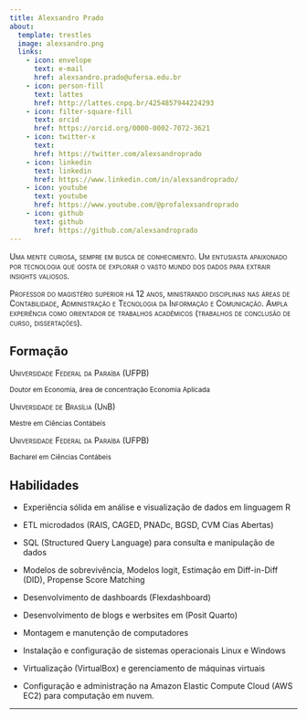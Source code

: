 ```yaml
---
title: Alexsandro Prado
about:
  template: trestles
  image: alexsandro.png
  links:
    - icon: envelope
      text: e-mail
      href: alexsandro.prado@ufersa.edu.br
    - icon: person-fill
      text: lattes
      href: http://lattes.cnpq.br/4254857944224293
    - icon: filter-square-fill          
      text: orcid
      href: https://orcid.org/0000-0002-7072-3621
    - icon: twitter-x
      text:  
      href: https://twitter.com/alexsandroprado
    - icon: linkedin
      text: linkedin
      href: https://www.linkedin.com/in/alexsandroprado/
    - icon: youtube
      text: youtube
      href: https://www.youtube.com/@profalexsandroprado
    - icon: github
      text: github
      href: https://github.com/alexsandroprado
---
```


::: {#hero-heading}
[Uma mente curiosa, sempre em busca de conhecimento. Um entusiasta apaixonado por tecnologia que gosta de explorar o vasto mundo dos dados para extrair insights valiosos.]{.smallcaps}

[Professor do magistério superior há 12 anos, ministrando disciplinas nas áreas de Contabilidade, Administração e Tecnologia da Informação e Comunicação. Ampla experiência como orientador de trabalhos acadêmicos (trabalhos de conclusão de curso, dissertações).]{.smallcaps}

## Formação

[Universidade Federal da Paraíba (UFPB)]{.smallcaps}

^Doutor em Economia, área de concentração Economia Aplicada^

[Universidade de Brasília (UnB)]{.smallcaps}

^Mestre em Ciências Contábeis^

[Universidade Federal da Paraíba (UFPB)]{.smallcaps}

^Bacharel em Ciências Contábeis^

## Habilidades

-   Experiência sólida em análise e visualização de dados em linguagem R

-   ETL microdados (RAIS, CAGED, PNADc, BGSD, CVM Cias Abertas)

-   SQL (Structured Query Language) para consulta e manipulação de dados

-   Modelos de sobrevivência, Modelos logit, Estimação em Diff-in-Diff (DID), Propense Score Matching

-   Desenvolvimento de dashboards (Flexdashboard)

-   Desenvolvimento de blogs e werbsites em (Posit Quarto)

-   Montagem e manutenção de computadores

-   Instalação e configuração de sistemas operacionais Linux e Windows

-   Virtualização (VirtualBox) e gerenciamento de máquinas virtuais

-   Configuração e administração na Amazon Elastic Compute Cloud (AWS EC2) para computação em nuvem.
:::

------------------------------------------------------------------------
